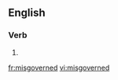 ==English==

===Verb===
{{head|en|verb form}}

# {{en-past of|misgovern}}

[[fr:misgoverned]]
[[vi:misgoverned]]